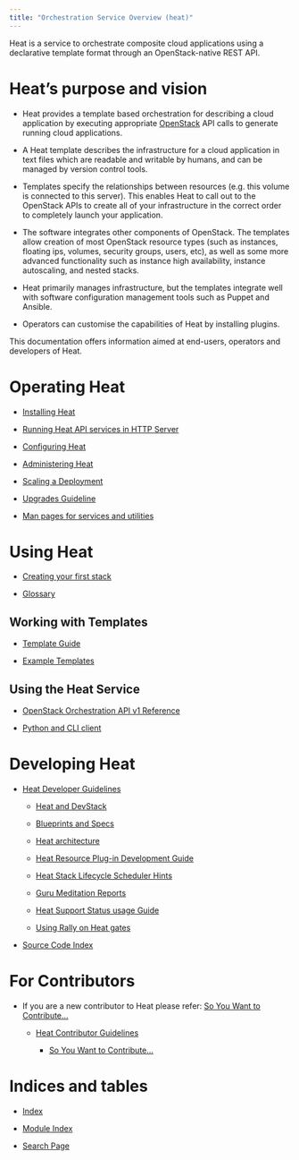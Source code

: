 ```yaml
---
title: "Orchestration Service Overview (heat)"
---
```


Heat is a service to orchestrate composite cloud applications using a declarative template format through an OpenStack-native REST API.

# Heat’s purpose and vision

* Heat provides a template based orchestration for describing a cloud application by executing appropriate [OpenStack](https://docs.openstack.org/heat/zed/glossary.html#term-OpenStack) API calls to generate running cloud applications.

* A Heat template describes the infrastructure for a cloud application in text files which are readable and writable by humans, and can be managed by version control tools.

* Templates specify the relationships between resources (e.g. this volume is connected to this server). This enables Heat to call out to the OpenStack APIs to create all of your infrastructure in the correct order to completely launch your application.

* The software integrates other components of OpenStack. The templates allow creation of most OpenStack resource types (such as instances, floating ips, volumes, security groups, users, etc), as well as some more advanced functionality such as instance high availability, instance autoscaling, and nested stacks.

* Heat primarily manages infrastructure, but the templates integrate well with software configuration management tools such as Puppet and Ansible.

* Operators can customise the capabilities of Heat by installing plugins.

This documentation offers information aimed at end-users, operators and developers of Heat.

# Operating Heat

* [Installing Heat](https://docs.openstack.org/heat/zed/install/index.html)

* [Running Heat API services in HTTP Server](https://docs.openstack.org/heat/zed/operating_guides/httpd.html)

* [Configuring Heat](https://docs.openstack.org/heat/zed/configuration/index.html)

* [Administering Heat](https://docs.openstack.org/heat/zed/admin/index.html)

* [Scaling a Deployment](https://docs.openstack.org/heat/zed/operating_guides/scale_deployment.html)

* [Upgrades Guideline](https://docs.openstack.org/heat/zed/operating_guides/upgrades_guide.html)

* [Man pages for services and utilities](https://docs.openstack.org/heat/zed/man/index.html)

# Using Heat

* [Creating your first stack](https://docs.openstack.org/heat/zed/getting_started/create_a_stack.html)

* [Glossary](https://docs.openstack.org/heat/zed/glossary.html)

## Working with Templates

* [Template Guide](https://docs.openstack.org/heat/zed/template_guide/index.html)

* [Example Templates](https://docs.openstack.org/heat/zed/templates/index.html)

## Using the Heat Service

* [OpenStack Orchestration API v1 Reference](https://developer.openstack.org/api-ref/orchestration/v1/)

* [Python and CLI client](https://docs.openstack.org/python-heatclient/zed/)

# Developing Heat

* [Heat Developer Guidelines](https://docs.openstack.org/heat/zed/developing_guides/index.html)

  * [Heat and DevStack](https://docs.openstack.org/heat/zed/getting_started/on_devstack.html)

  * [Blueprints and Specs](https://docs.openstack.org/heat/zed/developing_guides/blueprints.html)

  * [Heat architecture](https://docs.openstack.org/heat/zed/developing_guides/architecture.html)

  * [Heat Resource Plug-in Development Guide](https://docs.openstack.org/heat/zed/developing_guides/pluginguide.html)

  * [Heat Stack Lifecycle Scheduler Hints](https://docs.openstack.org/heat/zed/developing_guides/schedulerhints.html)

  * [Guru Meditation Reports](https://docs.openstack.org/heat/zed/developing_guides/gmr.html)

  * [Heat Support Status usage Guide](https://docs.openstack.org/heat/zed/developing_guides/supportstatus.html)

  * [Using Rally on Heat gates](https://docs.openstack.org/heat/zed/developing_guides/rally_on_gates.html)

* [Source Code Index](https://docs.openstack.org/heat/zed/api/index.html)

# For Contributors

* If you are a new contributor to Heat please refer: [So You Want to Contribute…](https://docs.openstack.org/heat/zed/contributor/contributing.html)

  * [Heat Contributor Guidelines](https://docs.openstack.org/heat/zed/contributor/index.html)

    * [So You Want to Contribute…](https://docs.openstack.org/heat/zed/contributor/contributing.html)

# Indices and tables

* [Index](https://docs.openstack.org/heat/zed/genindex.html)

* [Module Index](https://docs.openstack.org/heat/zed/py-modindex.html)

* [Search Page](https://docs.openstack.org/heat/zed/search.html)